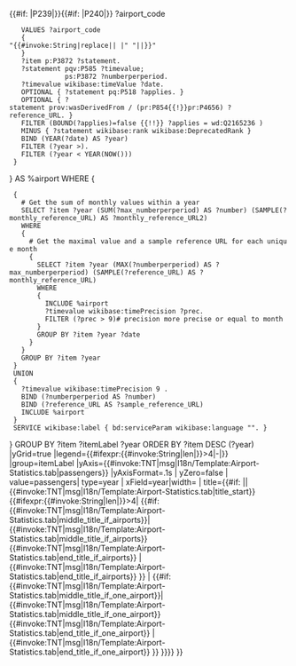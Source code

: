 <!--fr
Ce modèle permet d'afficher un graphique tiré d'une requête Wikidata, elle-même affichant la source ayant permis d'indiquer le chiffre annuel.
Ce modèle est originellement maintenu sur frwiki  : [[:fr:Modèle:Aéroport-Statistiques|]]
Il utilise cette brique importante : le modèle {{Graph:Lines}} et les données Wikidata
S'il y a une donnée fausse sur Wikidata pour un aéroport, il faut changer sur le wikidata de cet aéroport, cela sera transparent et visible à travers tous les wikipédias affichant ce modèle.
  // traductions==> https://commons.wikimedia.org/wiki/Data:I18n/Template:Airport-Statistics.tab

Dernière version : 19 FEB 2021
-->
<!--en
This template helps show a graph from a  Wikidata query, showing both source and numbers.
This template is maintained on   frwiki  : [[:fr:Modèle:Aéroport-Statistiques|]]
it uses both template {{Graph:Lines}} and data from Wikidata.
if you find something wrong in Wikidata for an airport, please change number on the wikidata for this airport : it will automatically show the right value among the wikis.
  // Template translations are in https://commons.wikimedia.org/wiki/Data:I18n/Template:Airport-Statistics.tab
Last version : 19 FEB 2021
-->
<includeonly>
{{Graph:Lines
| tabletype=query | table=# Scroll down and hit blue arrow down to run and see the results + the sources
SELECT ?year ?item ?itemLabel (MAX(?number) AS ?passengers)
  (SAMPLE(COALESCE(?reference_URL, ?monthly_reference_URL2)) AS ?sample_reference_URL)
WITH
{
  SELECT ?item ?statement ?date ?year ?timevalue ?numberperperiod ?reference_URL
  WHERE
  {
    ?item wdt:{{#if: {{{iata|}}} |P238|}}{{#if: {{{icao|}}} |P239|}}{{#if: {{{faa|}}} |P240|}} ?airport_code
    VALUES ?airport_code 
    {
 "{{#invoke:String|replace|{{{iata|}}}{{{icao|}}}{{{faa|}}}| |" "||}}"
    }
    ?item p:P3872 ?statement.
    ?statement pqv:P585 ?timevalue;
               ps:P3872 ?numberperperiod.
    ?timevalue wikibase:timeValue ?date.
    OPTIONAL { ?statement pq:P518 ?applies. }
    OPTIONAL { ?statement prov:wasDerivedFrom / (pr:P854{{!}}pr:P4656) ?reference_URL. }
    FILTER (BOUND(?applies)=false {{!!}} ?applies = wd:Q2165236 )
    MINUS { ?statement wikibase:rank wikibase:DeprecatedRank }
    BIND (YEAR(?date) AS ?year)
    FILTER (?year >{{{début|1949}}}).
    FILTER (?year < YEAR(NOW()))
  }
} AS %airport
WHERE
{
  {
    # Get the sum of monthly values within a year
    SELECT ?item ?year (SUM(?max_numberperperiod) AS ?number) (SAMPLE(?monthly_reference_URL) AS ?monthly_reference_URL2)
    WHERE
    {
      # Get the maximal value and a sample reference URL for each unique month
      {
        SELECT ?item ?year (MAX(?numberperperiod) AS ?max_numberperperiod) (SAMPLE(?reference_URL) AS ?monthly_reference_URL)
        WHERE
        {
          INCLUDE %airport
          ?timevalue wikibase:timePrecision ?prec.
          FILTER (?prec > 9)# precision more precise or equal to month
        }
        GROUP BY ?item ?year ?date
      }
    }
    GROUP BY ?item ?year
  }
  UNION
  {
    ?timevalue wikibase:timePrecision 9 .
    BIND (?numberperperiod AS ?number)
    BIND (?reference_URL AS ?sample_reference_URL)
    INCLUDE %airport
  }
  SERVICE wikibase:label { bd:serviceParam wikibase:language "{{CONTENTLANGUAGE}}". }
}
GROUP BY ?item ?itemLabel ?year
ORDER BY ?item DESC (?year)
|yGrid=true
|legend={{#ifexpr:{{#invoke:String|len|{{{iata|}}}{{{icao|}}}{{{faa|}}}}}>4|-|}}
|group=itemLabel
|yAxis={{#invoke:TNT|msg|I18n/Template:Airport-Statistics.tab|passengers}}
|yAxisFormat=.1s
| yZero=false
| value=passengers| type=year | xField=year|width={{{width|540}}}
| title={{#if: {{{titre|}}} |{{{titre|}}}| 
{{#invoke:TNT|msg|I18n/Template:Airport-Statistics.tab|title_start}} {{#ifexpr:{{#invoke:String|len|{{{iata|}}}{{{icao|}}}{{{faa|}}}}}>4|
{{#if: {{#invoke:TNT|msg|I18n/Template:Airport-Statistics.tab|middle_title_if_airports}}|
{{#invoke:TNT|msg|I18n/Template:Airport-Statistics.tab|middle_title_if_airports}} {{{iata|}}}{{{icao|}}}{{{faa|}}} {{#invoke:TNT|msg|I18n/Template:Airport-Statistics.tab|end_title_if_airports}} |
{{#invoke:TNT|msg|I18n/Template:Airport-Statistics.tab|end_title_if_airports}} {{{iata|}}}{{{icao|}}}{{{faa|}}} }}  |
{{#if: {{#invoke:TNT|msg|I18n/Template:Airport-Statistics.tab|middle_title_if_one_airport}}| 
{{#invoke:TNT|msg|I18n/Template:Airport-Statistics.tab|middle_title_if_one_airport}} {{{iata|}}}{{{icao|}}}{{{faa|}}} {{#invoke:TNT|msg|I18n/Template:Airport-Statistics.tab|end_title_if_one_airport}} |
{{#invoke:TNT|msg|I18n/Template:Airport-Statistics.tab|end_title_if_one_airport}} {{{iata|}}}{{{icao|}}}{{{faa|}}} }} 
}}}}
}}</includeonly><noinclude>{{Documentation}}</noinclude>